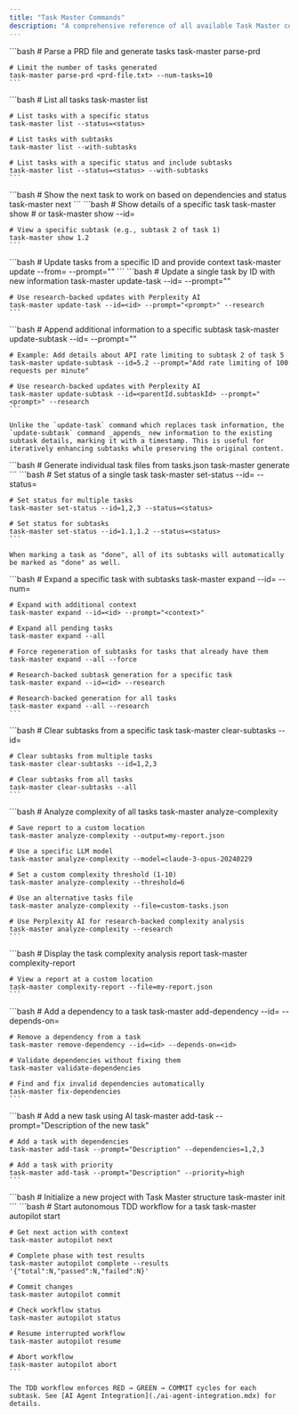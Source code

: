 ```yaml
---
title: "Task Master Commands"
description: "A comprehensive reference of all available Task Master commands"
---
```


<AccordionGroup>
  <Accordion title="Parse PRD">
    ```bash
    # Parse a PRD file and generate tasks
    task-master parse-prd <prd-file.txt>

    # Limit the number of tasks generated
    task-master parse-prd <prd-file.txt> --num-tasks=10
    ```
  </Accordion>

  <Accordion title="List Tasks">
    ```bash
    # List all tasks
    task-master list

    # List tasks with a specific status
    task-master list --status=<status>

    # List tasks with subtasks
    task-master list --with-subtasks

    # List tasks with a specific status and include subtasks
    task-master list --status=<status> --with-subtasks
    ```
  </Accordion>

  <Accordion title="Show Next Task">
    ```bash
    # Show the next task to work on based on dependencies and status
    task-master next
    ```
  </Accordion>

  <Accordion title="Show Specific Task">
    ```bash
    # Show details of a specific task
    task-master show <id>
    # or
    task-master show --id=<id>

    # View a specific subtask (e.g., subtask 2 of task 1)
    task-master show 1.2
    ```
  </Accordion>

  <Accordion title="Update Tasks">
    ```bash
    # Update tasks from a specific ID and provide context
    task-master update --from=<id> --prompt="<prompt>"
    ```
  </Accordion>

  <Accordion title="Update a Specific Task">
    ```bash
    # Update a single task by ID with new information
    task-master update-task --id=<id> --prompt="<prompt>"

    # Use research-backed updates with Perplexity AI
    task-master update-task --id=<id> --prompt="<prompt>" --research
    ```
  </Accordion>

  <Accordion title="Update a Subtask">
    ```bash
    # Append additional information to a specific subtask
    task-master update-subtask --id=<parentId.subtaskId> --prompt="<prompt>"

    # Example: Add details about API rate limiting to subtask 2 of task 5
    task-master update-subtask --id=5.2 --prompt="Add rate limiting of 100 requests per minute"

    # Use research-backed updates with Perplexity AI
    task-master update-subtask --id=<parentId.subtaskId> --prompt="<prompt>" --research
    ```

    Unlike the `update-task` command which replaces task information, the `update-subtask` command _appends_ new information to the existing subtask details, marking it with a timestamp. This is useful for iteratively enhancing subtasks while preserving the original content.
  </Accordion>

  <Accordion title="Generate Task Files">
    ```bash
    # Generate individual task files from tasks.json
    task-master generate
    ```
  </Accordion>

  <Accordion title="Set Task Status">
    ```bash
    # Set status of a single task
    task-master set-status --id=<id> --status=<status>

    # Set status for multiple tasks
    task-master set-status --id=1,2,3 --status=<status>

    # Set status for subtasks
    task-master set-status --id=1.1,1.2 --status=<status>
    ```

    When marking a task as "done", all of its subtasks will automatically be marked as "done" as well.
  </Accordion>

  <Accordion title="Expand Tasks">
    ```bash
    # Expand a specific task with subtasks
    task-master expand --id=<id> --num=<number>

    # Expand with additional context
    task-master expand --id=<id> --prompt="<context>"

    # Expand all pending tasks
    task-master expand --all

    # Force regeneration of subtasks for tasks that already have them
    task-master expand --all --force

    # Research-backed subtask generation for a specific task
    task-master expand --id=<id> --research

    # Research-backed generation for all tasks
    task-master expand --all --research
    ```
  </Accordion>

  <Accordion title="Clear Subtasks">
    ```bash
    # Clear subtasks from a specific task
    task-master clear-subtasks --id=<id>

    # Clear subtasks from multiple tasks
    task-master clear-subtasks --id=1,2,3

    # Clear subtasks from all tasks
    task-master clear-subtasks --all
    ```
  </Accordion>

  <Accordion title="Analyze Task Complexity">
    ```bash
    # Analyze complexity of all tasks
    task-master analyze-complexity

    # Save report to a custom location
    task-master analyze-complexity --output=my-report.json

    # Use a specific LLM model
    task-master analyze-complexity --model=claude-3-opus-20240229

    # Set a custom complexity threshold (1-10)
    task-master analyze-complexity --threshold=6

    # Use an alternative tasks file
    task-master analyze-complexity --file=custom-tasks.json

    # Use Perplexity AI for research-backed complexity analysis
    task-master analyze-complexity --research
    ```
  </Accordion>

  <Accordion title="View Complexity Report">
    ```bash
    # Display the task complexity analysis report
    task-master complexity-report

    # View a report at a custom location
    task-master complexity-report --file=my-report.json
    ```
  </Accordion>

  <Accordion title="Managing Task Dependencies">
    ```bash
    # Add a dependency to a task
    task-master add-dependency --id=<id> --depends-on=<id>

    # Remove a dependency from a task
    task-master remove-dependency --id=<id> --depends-on=<id>

    # Validate dependencies without fixing them
    task-master validate-dependencies

    # Find and fix invalid dependencies automatically
    task-master fix-dependencies
    ```
  </Accordion>

  <Accordion title="Add a New Task">
    ```bash
    # Add a new task using AI
    task-master add-task --prompt="Description of the new task"

    # Add a task with dependencies
    task-master add-task --prompt="Description" --dependencies=1,2,3

    # Add a task with priority
    task-master add-task --prompt="Description" --priority=high
    ```
  </Accordion>

  <Accordion title="Initialize a Project">
    ```bash
    # Initialize a new project with Task Master structure
    task-master init
    ```
  </Accordion>

  <Accordion title="TDD Workflow (Autopilot)">
    ```bash
    # Start autonomous TDD workflow for a task
    task-master autopilot start <taskId>

    # Get next action with context
    task-master autopilot next

    # Complete phase with test results
    task-master autopilot complete --results '{"total":N,"passed":N,"failed":N}'

    # Commit changes
    task-master autopilot commit

    # Check workflow status
    task-master autopilot status

    # Resume interrupted workflow
    task-master autopilot resume

    # Abort workflow
    task-master autopilot abort
    ```

    The TDD workflow enforces RED → GREEN → COMMIT cycles for each subtask. See [AI Agent Integration](./ai-agent-integration.mdx) for details.
  </Accordion>
</AccordionGroup>
